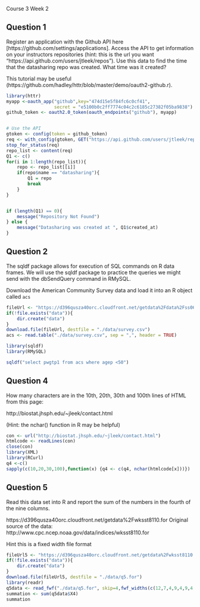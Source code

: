 Course 3 Week 2

## Question 1

Register an application with the Github API here [https://github.com/settings/applications].
Access the API to get information on your instructors repositories (hint: this is the url you want "https://api.github.com/users/jtleek/repos"). Use this data to find the time that the datasharing repo was created. What time was it created?

This tutorial may be useful (https://github.com/hadley/httr/blob/master/demo/oauth2-github.r). 

```{r}
library(httr)
myapp <-oauth_app("github",key="474d15e5f84fc6c0cf41",
                  secret = "e5100b0c2ff7774c04c2c6185c27382f05ba9838")
github_token <- oauth2.0_token(oauth_endpoints("github"), myapp)


# Use the API
gtoken <- config(token = github_token)
req <- with_config(gtoken, GET("https://api.github.com/users/jtleek/repos"))
stop_for_status(req)
repo_list <- content(req)
Q1 <- c()
for(i in 1:length(repo_list)){
    repo <- repo_list[[i]]
    if(repo$name == "datasharing"){
        Q1 = repo
        break
    }
}


if (length(Q1) == 0){
    message("Repository Not Found")
} else {
    message("Datasharing was created at ", Q1$created_at)
}
```


## Question 2
The sqldf package allows for execution of SQL commands on R data frames. We will use the sqldf package to practice the queries we might send with the dbSendQuery command in RMySQL.

Download the American Community Survey data and load it into an R object called 
`acs`

```{r}
fileUrl <- "https://d396qusza40orc.cloudfront.net/getdata%2Fdata%2Fss06pid.csv"
if(!file.exists("data")){
    dir.create("data")
}
download.file(fileUrl, destfile = "./data/survey.csv")
acs <- read.table("./data/survey.csv", sep = ",", header = TRUE)

library(sqldf)
library(RMySQL)

sqldf("select pwgtp1 from acs where agep <50")
```

## Question 4
How many characters are in the 10th, 20th, 30th and 100th lines of HTML from this page:

http://biostat.jhsph.edu/~jleek/contact.html

(Hint: the nchar() function in R may be helpful)
```{r}
con <- url("http://biostat.jhsph.edu/~jleek/contact.html") 
htmlcode <- readLines(con)
close(con)
library(XML)
library(RCurl)
q4 <-c()
sapply(c(10,20,30,100),function(x) {q4 <- c(q4, nchar(htmlcode[x]))})

```

## Question 5
Read this data set into R and report the sum of the numbers in the fourth of the nine columns.

https://d396qusza40orc.cloudfront.net/getdata%2Fwksst8110.for
Original source of the data: http://www.cpc.ncep.noaa.gov/data/indices/wksst8110.for

Hint this is a fixed width file format

```{r}
fileUrl5 <- "https://d396qusza40orc.cloudfront.net/getdata%2Fwksst8110.for"
if(!file.exists("data")){
    dir.create("data")
}
download.file(fileUrl5, destfile = "./data/q5.for")
library(readr)
q5data <- read_fwf("./data/q5.for", skip=4,fwf_widths(c(12,7,4,9,4,9,4,9,4)))
summation <- sum(q5data$X4)
summation

```